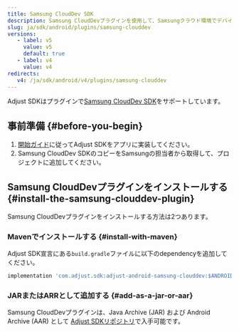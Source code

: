 ```yaml
---
title: Samsung CloudDev SDK
description: Samsung CloudDevプラグインを使用して、Samsungクラウド環境でデバイス情報を読み取ります。
slug: ja/sdk/android/plugins/samsung-clouddev
versions:
   - label: v5
     value: v5
     default: true
   - label: v4
     value: v4
redirects:
   v4: /ja/sdk/android/v4/plugins/samsung-clouddev
---
```


Adjust SDKはプラグインで[Samsung CloudDev SDK](https://developer.samsung.com/instant-plays/samsung-clouddev-sdk/get-started.html)をサポートしています。

## 事前準備 {#before-you-begin}

1. [開始ガイド](/ja/sdk/android)に従ってAdjust SDKをアプリに実装してください。
2. Samsung CloudDev SDKのコピーをSamsungの担当者から取得して、プロジェクトに追加してください。

## Samsung CloudDevプラグインをインストールする {#install-the-samsung-clouddev-plugin}

Samsung CloudDevプラグインをインストールする方法は2つあります。

### Mavenでインストールする {#install-with-maven}

Adjust SDK宣言にある`build.gradle`ファイルに以下のdependencyを追加してください。

<CodeBlock title="build.gradle">

```groovy
implementation 'com.adjust.sdk:adjust-android-samsung-clouddev:$ANDROID_V5_VERSION'
```

</CodeBlock>

### JARまたはARRとして追加する {#add-as-a-jar-or-aar}

Samsung CloudDevプラグインは、Java Archive \(JAR\) および Android Archive \(AAR\) として [Adjust SDKリポジトリ](https://github.com/adjust/android_sdk/releases/latest)で入手可能です。
